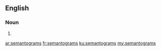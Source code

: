 ==English==

===Noun===
{{head|en}}

# {{plural of|semantogram}}

[[ar:semantograms]]
[[fr:semantograms]]
[[ku:semantograms]]
[[my:semantograms]]